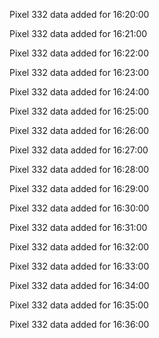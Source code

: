 Pixel 332 data added for 16:20:00

Pixel 332 data added for 16:21:00

Pixel 332 data added for 16:22:00

Pixel 332 data added for 16:23:00

Pixel 332 data added for 16:24:00

Pixel 332 data added for 16:25:00

Pixel 332 data added for 16:26:00

Pixel 332 data added for 16:27:00

Pixel 332 data added for 16:28:00

Pixel 332 data added for 16:29:00

Pixel 332 data added for 16:30:00

Pixel 332 data added for 16:31:00

Pixel 332 data added for 16:32:00

Pixel 332 data added for 16:33:00

Pixel 332 data added for 16:34:00

Pixel 332 data added for 16:35:00

Pixel 332 data added for 16:36:00

